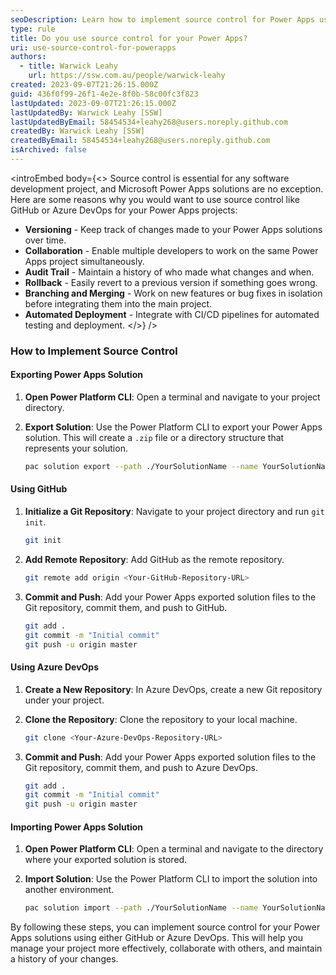 ```yaml
---
seoDescription: Learn how to implement source control for Power Apps using GitHub or Azure DevOps to manage versioning, collaboration, and automated deployment effectively
type: rule
title: Do you use source control for your Power Apps?
uri: use-source-control-for-powerapps
authors:
  - title: Warwick Leahy
    url: https://ssw.com.au/people/warwick-leahy
created: 2023-09-07T21:26:15.000Z
guid: 436f0f99-26f1-4e2e-8f0b-58c00fc3f823
lastUpdated: 2023-09-07T21:26:15.000Z
lastUpdatedBy: Warwick Leahy [SSW]
lastUpdatedByEmail: 58454534+leahy268@users.noreply.github.com
createdBy: Warwick Leahy [SSW]
createdByEmail: 58454534+leahy268@users.noreply.github.com
isArchived: false
---
```


<introEmbed
  body={<>
Source control is essential for any software development project, and Microsoft Power Apps solutions are no exception. Here are some reasons why you would want to use source control like GitHub or Azure DevOps for your Power Apps projects:

* **Versioning** - Keep track of changes made to your Power Apps solutions over time.
* **Collaboration** - Enable multiple developers to work on the same Power Apps project simultaneously.
* **Audit Trail** - Maintain a history of who made what changes and when.
* **Rollback** - Easily revert to a previous version if something goes wrong.
* **Branching and Merging** - Work on new features or bug fixes in isolation before integrating them into the main project.
* **Automated Deployment** - Integrate with CI/CD pipelines for automated testing and deployment.
  </>}
/>
### How to Implement Source Control

#### Exporting Power Apps Solution

1. **Open Power Platform CLI**: Open a terminal and navigate to your project directory.

2. **Export Solution**: Use the Power Platform CLI to export your Power Apps solution. This will create a `.zip` file or a directory structure that represents your solution.

    ```bash
    pac solution export --path ./YourSolutionName --name YourSolutionName
    ```

#### Using GitHub

1. **Initialize a Git Repository**: Navigate to your project directory and run `git init`.

    ```bash
    git init
    ```

2. **Add Remote Repository**: Add GitHub as the remote repository.

    ```bash
    git remote add origin <Your-GitHub-Repository-URL>
    ```

3. **Commit and Push**: Add your Power Apps exported solution files to the Git repository, commit them, and push to GitHub.

    ```bash
    git add .
    git commit -m "Initial commit"
    git push -u origin master
    ```

#### Using Azure DevOps

1. **Create a New Repository**: In Azure DevOps, create a new Git repository under your project.

2. **Clone the Repository**: Clone the repository to your local machine.

    ```bash
    git clone <Your-Azure-DevOps-Repository-URL>
    ```

3. **Commit and Push**: Add your Power Apps exported solution files to the Git repository, commit them, and push to Azure DevOps.

    ```bash
    git add .
    git commit -m "Initial commit"
    git push -u origin master
    ```

#### Importing Power Apps Solution

1. **Open Power Platform CLI**: Open a terminal and navigate to the directory where your exported solution is stored.

2. **Import Solution**: Use the Power Platform CLI to import the solution into another environment.

    ```bash
    pac solution import --path ./YourSolutionName --name YourSolutionName
    ```

By following these steps, you can implement source control for your Power Apps solutions using either GitHub or Azure DevOps. This will help you manage your project more effectively, collaborate with others, and maintain a history of your changes.
